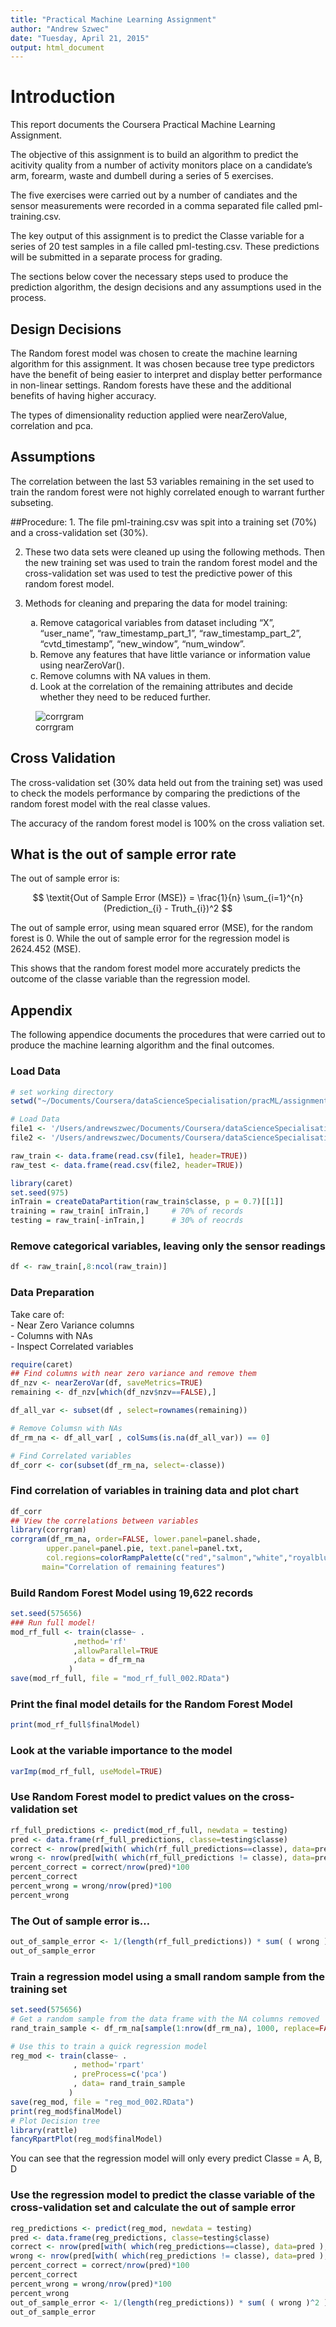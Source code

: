 ```yaml
---
title: "Practical Machine Learning Assignment"
author: "Andrew Szwec"
date: "Tuesday, April 21, 2015"
output: html_document
---
```


# Introduction
This report documents the Coursera Practical Machine Learning Assignment.

The objective of this assignment is to build an algorithm to predict the acitivity quality from a number of activity monitors place on a candidate's arm, forearm, waste and dumbell during a series of 5 exercises.  

The five exercises were carried out by a number of candiates and the sensor measurements were recorded in a comma separated file called pml-training.csv.

The key output of this assignment is to predict the Classe variable for a series of 20 test samples in a file called pml-testing.csv. These predictions will be submitted in a separate process for grading. 

The sections below cover the necessary steps used to produce the prediction algorithm, the design decisions and any assumptions used in the process.

## Design Decisions
The Random forest model was chosen to create the machine learning algorithm for this assignment. It was chosen because tree type predictors have the benefit of being easier to interpret and display better performance in non-linear settings. Random forests have these and the additional benefits of having higher accuracy. 

The types of dimensionality reduction applied were nearZeroValue, correlation and pca.

## Assumptions
The correlation between the last 53 variables remaining in the set used to train the random forest were not highly correlated enough to warrant further subseting.

##Procedure:
1. The file pml-training.csv was spit into a training set (70%) and a cross-validation set (30%).

2. These two data sets were cleaned up using the following methods. Then the new training set was used to train the random forest model and the cross-validation set was used to test the predictive power of this random forest model.

3. Methods for cleaning and preparing the data for model training:
      a) Remove catagorical variables from dataset including "X", "user_name", "raw_timestamp_part_1", "raw_timestamp_part_2", "cvtd_timestamp", "new_window ", "num_window".
	b) Remove any features that have little variance or information value using nearZeroVar().
	c) Remove columns with NA values in them.
	d) Look at the correlation of the remaining attributes and decide whether they need to be reduced further.

![corrgram](figure/corr.jpeg)

## Cross Validation
The cross-validation set (30% data held out from the training set) was used to check the models performance by comparing the predictions of the random forest model with the real classe values.
  
The accuracy of the random forest model is 100% on the cross valiation set.

## What is the out of sample error rate
The out of sample error is:

$$ \textit{Out of Sample Error (MSE)} = \frac{1}{n}  \sum_{i=1}^{n} (Prediction_{i} - Truth_{i})^2  $$

The out of sample error, using mean squared error (MSE), for the random forest is 0. While the out of sample error for the regression model is 2624.452 (MSE).

This shows that the random forest model more accurately predicts the outcome of the classe variable than the regression model.

## Appendix
The following appendice documents the procedures that were carried out to produce the machine learning algorithm and the final outcomes.

### Load Data 
```r
# set working directory
setwd("~/Documents/Coursera/dataScienceSpecialisation/pracML/assignment")

# Load Data
file1 <- '/Users/andrewszwec/Documents/Coursera/dataScienceSpecialisation/pracML/assignment/pml-training.csv'
file2 <- '/Users/andrewszwec/Documents/Coursera/dataScienceSpecialisation/pracML/assignment/pml-testing.csv'

raw_train <- data.frame(read.csv(file1, header=TRUE))
raw_test <- data.frame(read.csv(file2, header=TRUE))

library(caret)
set.seed(975)
inTrain = createDataPartition(raw_train$classe, p = 0.7)[[1]]
training = raw_train[ inTrain,]     # 70% of records
testing = raw_train[-inTrain,]      # 30% of reocrds
```


### Remove categorical variables, leaving only the sensor readings
```r
df <- raw_train[,8:ncol(raw_train)]
```

### Data Preparation
Take care of:  
- Near Zero Variance columns  
- Columns with NAs  
- Inspect Correlated variables  
 

```r
require(caret)
## Find columns with near zero variance and remove them
df_nzv <- nearZeroVar(df, saveMetrics=TRUE)
remaining <- df_nzv[which(df_nzv$nzv==FALSE),]

df_all_var <- subset(df , select=rownames(remaining))

# Remove Columsn with NAs
df_rm_na <- df_all_var[ , colSums(is.na(df_all_var)) == 0]

# Find Correlated variables 
df_corr <- cor(subset(df_rm_na, select=-classe))
```
### Find correlation of variables in training data and plot chart
```r
df_corr
## View the correlations between variables
library(corrgram)
corrgram(df_rm_na, order=FALSE, lower.panel=panel.shade,
        upper.panel=panel.pie, text.panel=panel.txt,
        col.regions=colorRampPalette(c("red","salmon","white","royalblue","navy")),       
       main="Correlation of remaining features")
```

### Build Random Forest Model using 19,622 records
```r
set.seed(575656)
### Run full model!
mod_rf_full <- train(classe~ . 
              ,method='rf'
              ,allowParallel=TRUE
              ,data = df_rm_na
             )
save(mod_rf_full, file = "mod_rf_full_002.RData")
```

### Print the final model details for the Random Forest Model
```r
print(mod_rf_full$finalModel)
```

### Look at the variable importance to the model 
```r
varImp(mod_rf_full, useModel=TRUE)
```

### Use Random Forest model to predict values on the cross-validation set
```r
rf_full_predictions <- predict(mod_rf_full, newdata = testing)
pred <- data.frame(rf_full_predictions, classe=testing$classe)
correct <- nrow(pred[with( which(rf_full_predictions==classe), data=pred ),])
wrong <- nrow(pred[with( which(rf_full_predictions != classe), data=pred ),])
percent_correct = correct/nrow(pred)*100
percent_correct
percent_wrong = wrong/nrow(pred)*100
percent_wrong
```

### The Out of sample error is...
```r
out_of_sample_error <- 1/(length(rf_full_predictions)) * sum( ( wrong )^2 )
out_of_sample_error
```

### Train a regression model using a small random sample from the training set
```r
set.seed(575656)
# Get a random sample from the data frame with the NA columns removed
rand_train_sample <- df_rm_na[sample(1:nrow(df_rm_na), 1000, replace=FALSE),] 

# Use this to train a quick regression model
reg_mod <- train(classe~ . 
              , method='rpart'
              , preProcess=c('pca')
              , data= rand_train_sample
             )
save(reg_mod, file = "reg_mod_002.RData") 
print(reg_mod$finalModel)
# Plot Decision tree
library(rattle)
fancyRpartPlot(reg_mod$finalModel)
```
You can see that the regression model will only every predict Classe = A, B, D

### Use the regression model to predict the classe variable of the cross-validation set and calculate the out of sample error
```r
reg_predictions <- predict(reg_mod, newdata = testing)
pred <- data.frame(reg_predictions, classe=testing$classe)
correct <- nrow(pred[with( which(reg_predictions==classe), data=pred ),])
wrong <- nrow(pred[with( which(reg_predictions != classe), data=pred ),])
percent_correct = correct/nrow(pred)*100
percent_correct
percent_wrong = wrong/nrow(pred)*100
percent_wrong
out_of_sample_error <- 1/(length(reg_predictions)) * sum( ( wrong )^2 )
out_of_sample_error
```



